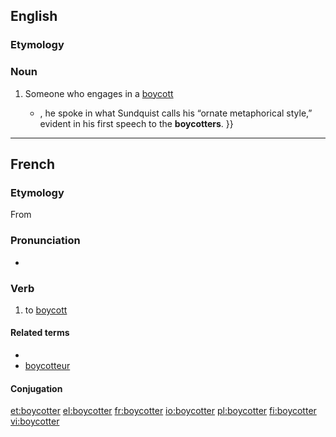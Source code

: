 ==English==

===Etymology===
{{suffix|boycott|er}}

===Noun===
{{en-noun}}

# Someone who engages in a [[boycott]]
#*{{quote-news|2009|January 18|Anthony Lewis|A New National Scripture|New York Times|url=http://www.nytimes.com/2009/01/18/books/review/Lewis-t.html
|passage=As early as 1955{{...|, when he was chosen at the age of 26 to lead the boycott of the segregated buses in Montgomery, Ala.}}, he spoke in what Sundquist calls his “ornate metaphorical style,” evident in his first speech to the '''boycotters'''. }}

----

==French==

===Etymology===
From {{etyl|en|fr}} {{term|boycott|lang=en}}

===Pronunciation===
* {{IPA|/bɔj.kɔ.te/|lang=fr}}

===Verb===
{{fr-verb}}

# to [[boycott]]

====Related terms====
* {{l|fr|boycott}}
* [[boycotteur]]

====Conjugation====
{{fr-conj-er|boycott|avoir}}

[[et:boycotter]]
[[el:boycotter]]
[[fr:boycotter]]
[[io:boycotter]]
[[pl:boycotter]]
[[fi:boycotter]]
[[vi:boycotter]]